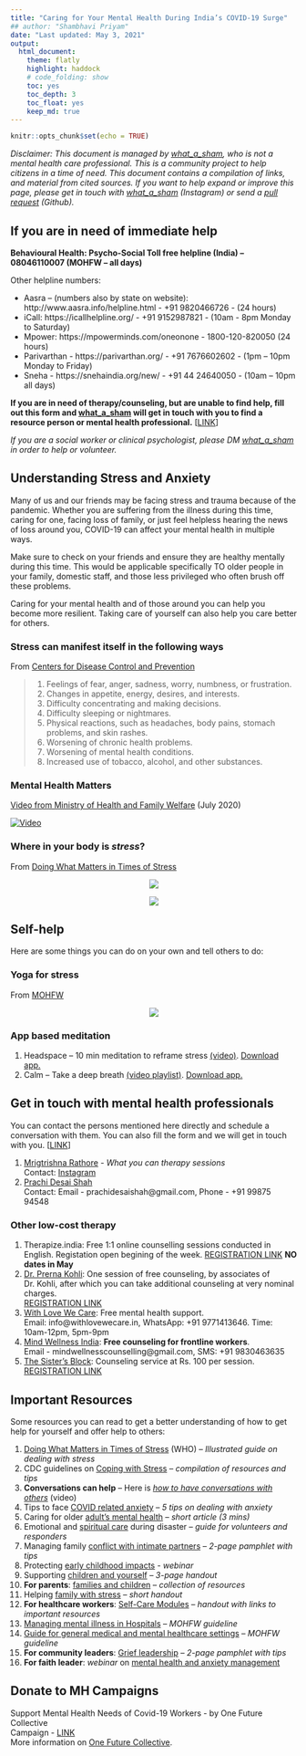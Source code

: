 ```yaml
---
title: "Caring for Your Mental Health During India’s COVID-19 Surge"
## author: "Shambhavi Priyam"
date: "Last updated: May 3, 2021"
output:
  html_document:
    theme: flatly
    highlight: haddock
    # code_folding: show
    toc: yes
    toc_depth: 3
    toc_float: yes
    keep_md: true
---
```


```r
knitr::opts_chunk$set(echo = TRUE)
```


_Disclaimer: This document is managed by [what_a_sham](https://www.instagram.com/what_a_sham/), who is not a mental health care professional. This is a community project to help citizens in a time of need. This document contains a compilation of links, and material from cited sources. If you want to help expand or improve this page, please get in touch with [what_a_sham](https://www.instagram.com/what_a_sham/) (Instagram) or send a [pull request]((https://github.com/shambhavipriyam/covid_communityMH)) (Github)._

## If you are in need of immediate help

**Behavioural Health: Psycho-Social Toll free helpline (India) – 08046110007 (MOHFW – all days)**

Other helpline numbers:

  - Aasra – (numbers also by state on website): http://www.aasra.info/helpline.html  - +91 9820466726 - (24 hours) 
  - iCall: https://icallhelpline.org/ - +91 9152987821 - (10am - 8pm Monday to Saturday)
  - Mpower: https://mpowerminds.com/oneonone - 1800-120-820050 (24 hours)
  - Parivarthan - https://parivarthan.org/ - +91 7676602602 - (1pm – 10pm Monday to Friday)
  - Sneha - https://snehaindia.org/new/ - +91 44 24640050 - (10am – 10pm all days)


**If you are in need of therapy/counseling, but are unable to find help, fill out this form and [what_a_sham](https://www.instagram.com/what_a_sham/) will get in touch with you to find a resource person or mental health professional.**
[[LINK](https://forms.gle/1BwEE94jK5uoBAtX6)]

*If you are a social worker or clinical psychologist, please DM [what_a_sham](https://www.instagram.com/what_a_sham/) in order to help or volunteer.*


## Understanding Stress and Anxiety 
Many of us and our friends may be facing stress and trauma because of the pandemic. 
Whether you are suffering from the illness during this time, caring for one, facing loss of family, or just feel helpless hearing the news of loss around you, COVID-19 can affect your mental health in multiple ways. 

Make sure to check on your friends and ensure they are healthy mentally during this time. This would be applicable specifically TO older people in your family, domestic staff, and those less privileged who often brush off these problems.

Caring for your mental health and of those around you can help you become more resilient. 
Taking care of yourself can also help you care better for others.

### Stress can manifest itself in the following ways
From [Centers for Disease Control and Prevention](https://www.cdc.gov/coronavirus/2019-ncov/daily-life-coping/managing-stress-anxiety.html)

  > 1. Feelings of fear, anger, sadness, worry, numbness, or frustration.
  > 2. Changes in appetite, energy, desires, and interests.
  > 3. Difficulty concentrating and making decisions.
  > 4. Difficulty sleeping or nightmares.
  > 5. Physical reactions, such as headaches, body pains, stomach problems, and skin rashes.
  > 6. Worsening of chronic health problems.
  > 7. Worsening of mental health conditions.
  > 8. Increased use of tobacco, alcohol, and other substances.

### Mental Health Matters 
[Video from Ministry of Health and Family Welfare](https://www.youtube.com/watch?v=rJENzEE4xBE) (July 2020)

[![Video](pics/video.png)](https://www.youtube.com/watch?v=rJENzEE4xBE)


### Where in your body is _stress_?
From [Doing What Matters in Times of Stress](https://apps.who.int/iris/bitstream/handle/10665/331901/9789240003910-eng.pdf?sequence=1&isAllowed=y)

<div align="center">
<figure>
<img src="pics/stress_1.png">
<figure>
</div>



<div align="center">
<figure>
<img src="pics/stress_2.png">
<figure>
</div>


## Self-help 

Here are some things you can do on your own and tell others to do:

### Yoga for stress 
From [MOHFW](https://www.mohfw.gov.in/pdf/HCWMentalHealthSupportGuidanceJuly20201.pdf)


<div align="center">
<figure>
<img src="pics/yoga.png">
<figure>
</div>


### App based meditation
1. Headspace – 10 min meditation to reframe stress [(video)](http://youtube.com/watch?v=sG7DBA-mgFY). [Download app.](https://www.headspace.com/headspace-meditation-app)
2. Calm – Take a deep breath [(video playlist)](https://www.youtube.com/watch?v=zilmlTO5i9Q&list=PLgdxvG3Ulbie6EIEToXVPV73_Zf2DiCLl). [Download app.](https://www.calm.com/)


## Get in touch with mental health professionals 
You can contact the persons mentioned here directly and schedule a conversation with them. You can also fill the form and we will get in touch with you. [[LINK](https://forms.gle/1BwEE94jK5uoBAtX6)]

1. [Mrigtrishna Rathore](https://www.instagram.com/mrigtrishna_rathore/) - _What you can therapy sessions_<br />
  Contact: [Instagram](https://www.instagram.com/mrigtrishna_rathore/)
2. [Prachi Desai Shah](https://www.instagram.com/prachidesai1410/) <br />
  Contact: Email - prachidesaishah@gmail.com, Phone - +91 99875 94548

### Other low-cost therapy 
1. Therapize.india: Free 1:1 online counselling sessions conducted in English. Registation open begining of the week. [REGISTRATION LINK](https://calendly.com/therapize/probono?month=2021-05) **NO dates in May**
2. [Dr. Prerna Kohli](https://www.instagram.com/drprernakohli.in/): One session of free counseling, by associates of Dr. Kohli, after which you can take additional counseling at very nominal charges. <br />
[REGISTRATION LINK](https://www.mindtribe.in/free-counseling)
3. [With Love We Care](https://withlovewecare.in/): Free mental health support. <br />
Email: info@withlovewecare.in, WhatsApp: +91 9771413646. Time: 10am-12pm, 5pm-9pm
4. [Mind Wellness India](http://mindwellnessindia.com/): **Free counseling for frontline workers**. <br />
Email - mindwellnesscounselling@gmail.com, SMS: +91 9830463635
5. [The Sister's Block](https://www.instagram.com/we.thesistersblock/): Counseling service at Rs. 100 per session. <br />
[REGISTRATION LINK](https://forms.gle/PGP2KGCMjjj8XHQD8)

## Important Resources 
Some resources you can read to get a better understanding of how to get help for yourself and offer help to others: 

1. [Doing What Matters in Times of Stress](https://apps.who.int/iris/bitstream/handle/10665/331901/9789240003910-eng.pdf?sequence=1&isAllowed=y) (WHO) – _Illustrated guide on dealing with stress_
2. CDC guidelines on [Coping with Stress](https://www.cdc.gov/coronavirus/2019-ncov/daily-life-coping/managing-stress-anxiety.html) – _compilation of resources and tips_ 
3. **Conversations can help** – Here is [_how to have conversations with others_](https://howrightnow.org/talk) (video)
4. Tips to face [COVID related anxiety](https://www.allencomm.com/courses/covid19_5_tips_to_face_your_anxiety/index.html) – _5 tips on dealing with anxiety_
5. Caring for older [adult’s mental health](https://afsp.org/story/covid-19-we-must-care-for-older-adults-mental-health) – _short article (3 mins)_ 
6. Emotional and [spiritual care](https://3hb3e83lj75i1iikjx1wkj2o-wpengine.netdna-ssl.com/wp-content/uploads/light_our_way_2018_final-published-copy.pdf) during disaster – _guide for volunteers and responders_
7. Managing family [conflict with intimate partners](https://www.cstsonline.org/assets/media/documents/CSTS_FS_Managing_Family_Conflict_While_Home.pdf) – _2-page pamphlet with tips_
8. Protecting [early childhood impacts](https://developingchild.harvard.edu/resources/protecting-our-children-covid-19s-impact-on-early-childhood-and-aces/?utm_source=newsletter&utm_medium=email&utm_campaign=september_2020) - _webinar_
9. Supporting [children and yourself](https://46y5eh11fhgw3ve3ytpwxt9r-wpengine.netdna-ssl.com/wp-content/uploads/2020/04/COVID-19_for_families_FINAL.pdf) – _3-page handout_ 
10.	**For parents**: [families and children](https://childmind.org/coping-during-covid-19-resources-for-parents/) – _collection of resources_
11.	Helping [family with stress](https://www.atsdr.cdc.gov/emes/health_professionals/documents/relocationstress_508.pdf) – _short handout_
12.	**For healthcare workers**: [Self-Care Modules](https://files.asprtracie.hhs.gov/documents/aspr-tracie-dbh-self-care-for-healthcare-workers-modules-description-final-8-19-19.pdf) – _handout with links to important resources_
13.	[Managing mental illness in Hospitals](https://www.mohfw.gov.in/pdf/GuidelinesforDeliveryofMentalMentalHealthcareServicesduringtheCOVID19.pdf) – _MOHFW guideline_ 
14.	[Guide for general medical and mental healthcare settings](https://www.mohfw.gov.in/pdf/COVID19Final2020ForOnline9July2020.pdf) – _MOHFW guideline_
15.	**For community leaders**: [Grief leadership](https://www.cstsonline.org/assets/media/documents/CSTS_FS_Grief_Leadership_During_COVID19.pdf) – _2-page pamphlet with tips_
16.	**For faith leader**: _webinar_ on [mental health and anxiety management](https://www.youtube.com/watch?v=8HJ7q-xs7_U) 


## Donate to MH Campaigns
Support Mental Health Needs of Covid-19 Workers - by One Future Collective <br />
Campaign - [LINK](https://www.ourdemocracy.in/Campaign/covid19mentalhealth) <br />
More information on [One Future Collective](https://drive.google.com/file/d/1KKsC1mKVpdM5bVbvEuqzydllfCh8T05h/view).
